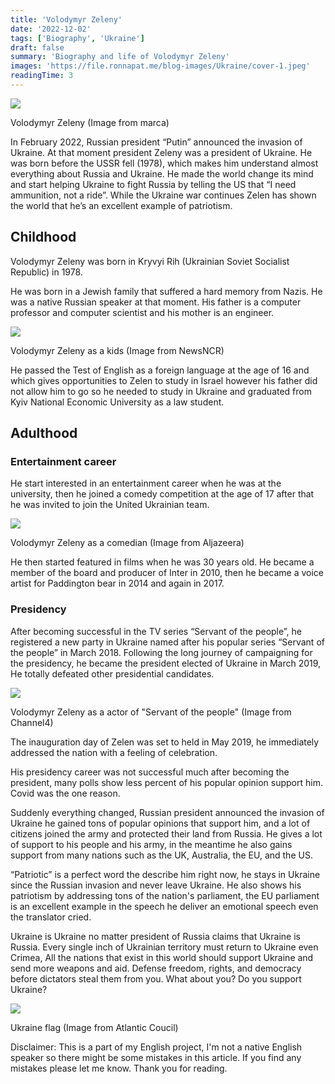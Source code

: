 ```yaml
---
title: 'Volodymyr Zeleny'
date: '2022-12-02'
tags: ['Biography', 'Ukraine']
draft: false
summary: 'Biography and life of Volodymyr Zeleny'
images: 'https://file.ronnapat.me/blog-images/Ukraine/cover-1.jpeg'
readingTime: 3
---
```


![](https://file.ronnapat.me/blog-images/Ukraine/cover-1.jpeg)

<figcaption>Volodymyr Zeleny (Image from marca)</figcaption>

In February 2022, Russian president “Putin” announced the invasion of Ukraine. At that moment president Zeleny was a president of Ukraine. He was born before the USSR fell (1978), which makes him understand almost everything about Russia and Ukraine. He made the world change its mind and start helping Ukraine to fight Russia by telling the US that “I need ammunition, not a ride”. While the Ukraine war continues Zelen has shown the world that he’s an excellent example of patriotism.

## Childhood

Volodymyr Zeleny was born in Kryvyi Rih (Ukrainian Soviet Socialist Republic) in 1978.

He was born in a Jewish family that suffered a hard memory from Nazis. He was a native Russian speaker at that moment. His father is a computer professor and computer scientist and his mother is an engineer.

![](https://file.ronnapat.me/blog-images/Ukraine/cover-2.jpeg)

<figcaption>Volodymyr Zeleny as a kids (Image from NewsNCR)</figcaption>

He passed the Test of English as a foreign language at the age of 16 and which gives opportunities to Zelen to study in Israel however his father did not allow him to go so he needed to study in Ukraine and graduated from Kyiv National Economic University as a law student.

## Adulthood

### Entertainment career

He start interested in an entertainment career when he was at the university, then he joined a comedy competition at the age of 17 after that he was invited to join the United Ukrainian team.

![](https://file.ronnapat.me/blog-images/Ukraine/cover-3.jpeg)

<figcaption>Volodymyr Zeleny as a comedian (Image from Aljazeera)</figcaption>

He then started featured in films when he was 30 years old. He became a member of the board and producer of Inter in 2010, then he became a voice artist for Paddington bear in 2014 and again in 2017.

### Presidency

After becoming successful in the TV series “Servant of the people”, he registered a new party in Ukraine named after his popular series “Servant of the people” in March 2018. Following the long journey of campaigning for the presidency, he became the president elected of Ukraine in March 2019, He totally defeated other presidential candidates.

![](https://file.ronnapat.me/blog-images/Ukraine/cover-4.jpeg)

<figcaption>
  Volodymyr Zeleny as a actor of "Servant of the people" (Image from Channel4)
</figcaption>

The inauguration day of Zelen was set to held in May 2019, he immediately addressed the nation with a feeling of celebration.

His presidency career was not successful much after becoming the president, many polls show less percent of his popular opinion support him. Covid was the one reason.

Suddenly everything changed, Russian president announced the invasion of Ukraine he gained tons of popular opinions that support him, and a lot of citizens joined the army and protected their land from Russia. He gives a lot of support to his people and his army, in the meantime he also gains support from many nations such as the UK, Australia, the EU, and the US.

“Patriotic” is a perfect word the describe him right now, he stays in Ukraine since the Russian invasion and never leave Ukraine. He also shows his patriotism by addressing tons of the nation's parliament, the EU parliament is an excellent example in the speech he deliver an emotional speech even the translator cried.

Ukraine is Ukraine no matter president of Russia claims that Ukraine is Russia. Every single inch of Ukrainian territory must return to Ukraine even Crimea, All the nations that exist in this world should support Ukraine and send more weapons and aid. Defense freedom, rights, and democracy before dictators steal them from you. What about you? Do you support Ukraine?

![](https://file.ronnapat.me/blog-images/Ukraine/Ukraine_flag2.jpg)

<figcaption>Ukraine flag (Image from Atlantic Coucil)</figcaption>

Disclaimer: This is a part of my English project, I'm not a native English speaker so there might be some mistakes in this article. If you find any mistakes please let me know. Thank you for reading.
